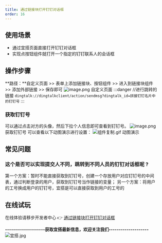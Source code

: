```yaml
---
title: 通过链接块打开钉钉对话框
order: 16
---
```


## 使用场景
- 通过宜搭页面直接打开钉钉对话框
- 实现点按钮组件就打开一个指定的钉钉联系人的会话框
## 操作步骤
**路径：**自定义页面 >> 表单上添加链接块、按钮组件 >> 进入到链接块组件 >> 添加外部链接 >> 保存即可
![image.png](https://img.alicdn.com/imgextra/i4/O1CN018PGMYR1N77YKZ3eS1_!!6000000001522-2-tps-1918-865.png)
自定义页面
:::danger
 //进行跳转的链接
`dingtalk://dingtalkclient/action/sendmsg?dingtalk_id=拼接钉钉名片中的钉钉号`
:::
### 获取钉钉号
可以通过点击对方的头像，然后下拉个人信息即可查看到钉钉号。
![image.png](https://img.alicdn.com/imgextra/i2/O1CN01ETMEqH1Ld3wi9H0TP_!!6000000001321-2-tps-418-524.png)
获取钉钉号
可以查看以下动图演示进行设置：
![组件复制.gif](https://img.alicdn.com/imgextra/i4/O1CN01VEqyPZ1SU5UmIJow2_!!6000000002249-1-tps-1877-817.gif)
动图演示
## 常见问题
### 这个是否可以实现提交人不同，跳转到不同人员的钉钉对话框呢 ?
第一个方案：暂时不能直接获取到钉钉号，创建一个存放用户对应钉钉号的中间表，通过判断登录的用户，获取到钉钉号当作链接的变量；
另一个方案：将用户的工号换成用户的钉钉号，宜搭是可以直接获取到用户的工号的
## 在线试玩
在线体验请移步开发者中心 👉 [通过链接块打开钉钉对话框](https://www.aliwork.com/developer/show-dialog)
​

**--------------------获取宜搭最新信息，欢迎关注我们--------------------**
![宜搭.jpg](https://img.alicdn.com/imgextra/i3/O1CN01QpN6071J6st3ALbK6_!!6000000000980-0-tps-1800-1012.jpg)
